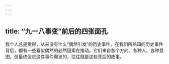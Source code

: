 ```yaml
---
---
---
```

title: “九一八事变”前后的四张面孔
---




我个人总是觉得，从来没有什么“偶然引发”的历史事件。在我们所熟知的历史事件背后，都有一些看似偶然的必然因素在推动。它们来自各个方向、各种人、各种意图，但最终促进这件事件爆发的，往往就是这些背后的故事。